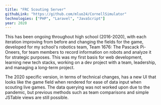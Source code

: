 ```yaml
---
title: "FRC Scouting Server"
githubLink: "https://github.com/mluo24/CornellSimulator"
technologies: ["PHP", "Laravel", "JavaScript"]
year: 2020
---
```


This has been ongoing throughout high school (2016-2020), with each iteration improving from before and changing the fields for the game,
developed for my school's robotics team, <Link href="https://team1676.com/" underline="hover" target="_blank">Team 1676: The Pascack Pi-Oneers</Link>, for team members to record
information on robots and analyze it for strategic purposes. This was my first basis for web development, learning new tech stacks, working on a dev project with a team, leadership, and managing a long-term project.

The 2020 specific version, in terms of technical changes, has a new UI that looks like the game field when rendered for ease of data input when scouting live games.
The data querying was not worked upon due to the pandemic, but previous methods such as team comparisons and simple JSTable views are still possible.

<!---
https://team1676.com/scouting/
-->
